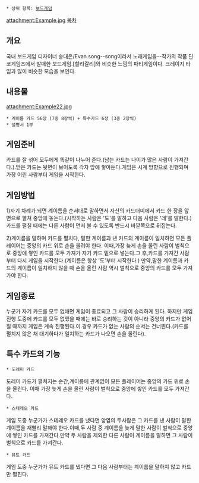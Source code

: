  * 상위 항목: [[보드게임]]
attachment:Example.jpg
[[목차]]
== 개요 ==
국내 보드게임 디자이너 송대은/Evan song--song이라서 노래게임을--작가의 작품
딘코게임즈에서 발매한 보드게임.[할리갈리]와 비슷한 느낌의 파티게임이다.
크레이지 타임과 많이 비슷한 모습을 보인다.
== 내용물 ==
attachment:Example22.jpg
 * 계이름 카드 56장 (7종 8장씩) + 특수카드 6장 (3종 2장씩)
 * 설명서 1부

== 게임준비 ==
카드를 잘 섞어 모두에게 똑같이 나누어 준다.(남는 카드는 나이가 많은 사람이 가져간다.).받은 카드는 뒷면이 보이도록 각자 앞에 쌓아둔다.게임은 시계 방향으로 진행되며 가장 어린 사람부터 게임을 시작한다.

== 게임방법 ==
1)자기 차례가 되면 계이름을 순서대로 말하면서 자신의 카드더미에서 카드 한 장을 앞면으로 펼쳐 중앙에 놓는다.(시작하는 사람은 '도'를 말하고 다음 사람은 '레'를 말한다.) 카드를 펼칠 때에는 다른 사람이 먼저 볼 수 있도록 반드시 바깥쪽으로 뒤집는다.

2)계이름을 말하며 카드를 펼치다, 말한 계이름과 낸 카드의 계이름이 일치하면 모든 플레이어는 중앙의 카드 위로 손을 올려야 한다. 이때,가장 늦게 손을 올린 사람이 벌칙으로 중앙에 쌓인 카드를 모두 가져가 자기 카드 밑으로 넣는다.그 후,카드를 가져간 사람부터 다시 게임을 시작한다.(계이름은 항상 '도'부터 시작한다.) 만약,말한 계이름과 카드의 계이름이 일치하지 않을 때 손을 올린 사람 역시 벌칙으로 중앙의 카드를 모두 가져가야 한다.

== 게임종료 ==
누군가 자기 카드를 모두 없애면 게임이 종료되고 그 사람이 승리하게 된다. 하지만 게임진행 도중에 카드를 모두 없앴을 때에는 바로 승리하는 것이 아니라 중앙의 카드가 없어질 때까지 게임은 계속 진행된다.이 경우 카드가 없는 사람의 순서는 건너뛴다.(카드를 펼치지 않은 채 대기하다가 일치하는 카드가 나오면 손을 올린다).

== 특수 카드의 기능 ==
 * 도레미 카드
도레미 카드가 펼쳐지는 순간,계이름에 관계없이 모든 플레이어는 중앙의 카드 위로 손을 올린다. 이때 가장 늦게 손을 올린 사람이 벌칙으로 중앙에 쌓인 카드를 모두 가져간다.

 * 스테레오 카드
게임 도중 누군가가 스테레오 카드를 냈다면 양옆의 두사람은 그 카드를 낸 사람이 말한 계이름을 재빨리 말해야 한다.이때,두 사람 중 계이름을 늦게 말한 사람이 벌칙으로 중앙에 쌓인 카드를 가져간다.만약 두 사람을 제외한 다른 사람이 계이름을 말하면 그 사람이 벌칙으로 카드를 가져간다.

 * 뮤트 카드
게임 도중 누군가가 뮤트 카드를 냈다면 그 다음 사람부터는 계이름을 말하지 않고 카드만 펼친다.

 

